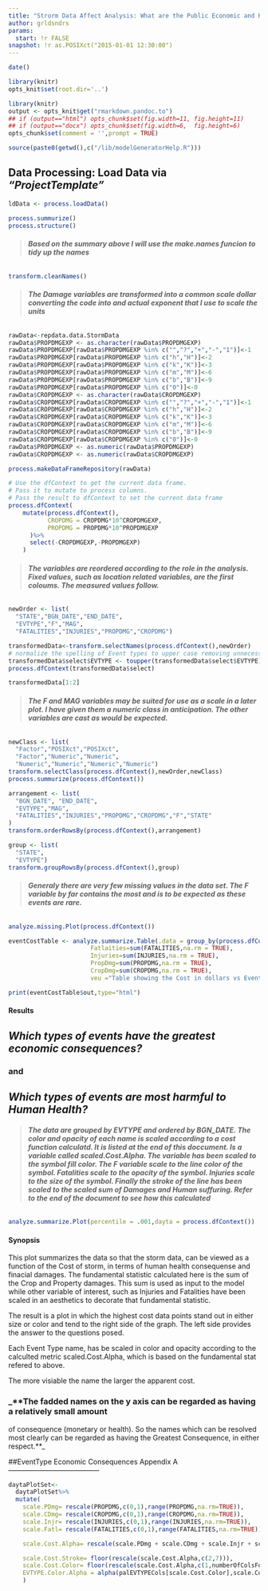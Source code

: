 ```yaml
---
title: "Strorm Data Affect Analysis: What are the Public Economic and Health Effects?"
author: grldsndrs
params:
  start: !r FALSE
snapshot: !r as.POSIXct("2015-01-01 12:30:00")
---
```


```r
date()  
```

```r
library(knitr)  
opts_knit$set(root.dir='..')
```
```r
library(knitr)
output <- opts_knit$get("rmarkdown.pandoc.to")
## if (output=="html") opts_chunk$set(fig.width=11, fig.height=11)
## if (output=="docx") opts_chunk$set(fig.width=6,  fig.height=6)
opts_chunk$set(comment = '',prompt = TRUE)

```
  
```r
source(paste0(getwd(),c("/lib/modelGeneratorHelp.R")))
```


## Data Processing: Load Data via *"ProjectTemplate"*
```r
ldData <- process.loadData()
```
  

  

```r
process.summurize()
process.structure()
```
> ###### **Based on the summary above I will use the *make.names* funcion to tidy up the names**
  

  

```r
transform.cleanNames()
```
  

  

> ###### **The Damage variables are transformed into a common scale dollar converting the code into and actual exponent that I use to scale the units**

```r
rawData<-repdata.data.StormData
rawData$PROPDMGEXP <- as.character(rawData$PROPDMGEXP)
rawData$PROPDMGEXP[rawData$PROPDMGEXP %in% c("","?","+","-","1")]<-1
rawData$PROPDMGEXP[rawData$PROPDMGEXP %in% c("h","H")]<-2
rawData$PROPDMGEXP[rawData$PROPDMGEXP %in% c("k","K")]<-3
rawData$PROPDMGEXP[rawData$PROPDMGEXP %in% c("m","M")]<-6
rawData$PROPDMGEXP[rawData$PROPDMGEXP %in% c("b","B")]<-9
rawData$PROPDMGEXP[rawData$PROPDMGEXP %in% c("0")]<-0
rawData$CROPDMGEXP <- as.character(rawData$CROPDMGEXP)
rawData$CROPDMGEXP[rawData$CROPDMGEXP %in% c("","?","+","-","1")]<-1
rawData$CROPDMGEXP[rawData$CROPDMGEXP %in% c("h","H")]<-2
rawData$CROPDMGEXP[rawData$CROPDMGEXP %in% c("k","K")]<-3
rawData$CROPDMGEXP[rawData$CROPDMGEXP %in% c("m","M")]<-6
rawData$CROPDMGEXP[rawData$CROPDMGEXP %in% c("b","B")]<-9
rawData$CROPDMGEXP[rawData$CROPDMGEXP %in% c("0")]<-0
rawData$PROPDMGEXP <- as.numeric(rawData$PROPDMGEXP)
rawData$CROPDMGEXP <- as.numeric(rawData$CROPDMGEXP)

process.makeDataFrameRepository(rawData)

```
  

  

```r
# Use the dfContext to get the current data frame.
# Pass it to mutate to process columns.
# Pass the result to dfContext to set the current data frame
process.dfContext(
    mutate(process.dfContext(),
           CROPDMG = CROPDMG*10^CROPDMGEXP,
           PROPDMG = PROPDMG*10^PROPDMGEXP
      )%>%
      select(-CROPDMGEXP,-PROPDMGEXP)
    )

```
  

  
> ###### **The variables are reordered according to the role in the analysis. Fixed values, such as location related variables, are the first coloums. The measured values follow.**



  
```r
newOrder <- list(
  "STATE","BGN_DATE","END_DATE",
  "EVTYPE","F","MAG",
  "FATALITIES","INJURIES","PROPDMG","CROPDMG")

transformedData<-transform.selectNames(process.dfContext(),newOrder)
# normalize the spelling of Event types to upper case removing unnecessary duplicates
transformedData$select$EVTYPE <- toupper(transformedData$select$EVTYPE)
process.dfContext(transformedData$select)
```

```r
transformedData[1:2]
```

> ###### **The __*F*__  and __*MAG*__ variables may be suited for use as a scale in a later plot.  I have given them a numeric class in anticipation. The other variables are cast as would be expected.**
  

  
```r
newClass <- list(
  "Factor","POSIXct","POSIXct",
  "Factor","Numeric","Numeric",
  "Numeric","Numeric","Numeric","Numeric")
transform.selectClass(process.dfContext(),newOrder,newClass)
process.summurize(process.dfContext())
```
  

  
```r
arrangement <- list(
  "BGN_DATE", "END_DATE",
  "EVTYPE","MAG",
  "FATALITIES","INJURIES","PROPDMG","CROPDMG","F","STATE"
)
transform.orderRowsBy(process.dfContext(),arrangement)
```
  

  
```r
group <- list(
  "STATE",
  "EVTYPE")
transform.groupRowsBy(process.dfContext(),group)
```
  

  
> ###### **Generaly there are very few missing values in the data set. The F variable by far contains the most and is to be expected as these events are rare.**

```r
analyze.missing.Plot(process.dfContext())
```
  

  
```r
eventCostTable <- analyze.summarize.Table(.data = group_by(process.dfContext(),EVTYPE),
                       Fatlaities=sum(FATALITIES,na.rm = TRUE),
                       Injuries=sum(INJURIES,na.rm = TRUE),
                       PropDmg=sum(PROPDMG,na.rm = TRUE),
                       CropDmg=sum(CROPDMG,na.rm = TRUE),
                       veu ="Table showing the Cost in dollars vs Event Type for all data")
```

```r
print(eventCostTable$out,type="html")
```
  

  

#### Results

## _**Which types of events have the greatest economic consequences?**_
### and
## _**Which types of events are most harmful to Human Health?**_

> ###### **The data are grouped by EVTYPE and ordered by BGN_DATE.                      The color and opacity of each name is scaled according to                      a cost function calculatd.  It is listed at the end of this                      doccument. Is a variable called scaled.Cost.Alpha. The                      variable has been scaled to the symbol fill color.                      The F variable scale to the line color of the symbol.                      Fatalities scale to the opacity of the symbol. Injuries                      scale to the size of the symbol. Finally the stroke of                      the line has been scaled to the *scaled* sum of Damages                      and Human suffuring. Refer to the end of the document                      to see how this calculated**

  

```r
analyze.summarize.Plot(percentile = .001,dayta = process.dfContext())
```


#### Synopsis
This plot summarizes the data so that the storm data,
can be viewed as a function of the Cost of storm, in terms
of human health consequense and finacial damages.
The fundamental statistic calculated here is the sum of
the Crop and Property damages. This sum is used as input
to the model while other variable of interest, such as
Injuries and Fatalities have been scaled in an aesthetics
to decorate that fundamental statistic.

The result is a plot in which the highest cost data
points stand out in either size or color and tend to the right
side of the graph.
The left side provides the answer to the questions posed.

Each Event Type name, has be scaled in color and opacity according to the
calculted metric scaled.Cost.Alpha, which is based on the fundamental stat
refered to above.

The more visiable the name the larger the apparent cost.

### _**The fadded names on the y axis can be regarded as having a relatively small amount
of consequence (monetary or health).  So the names which can be resolved most clearly
can be regarded as having the Greatest Consequence, in either respect.**_


##EventType Economic Consequences Appendix A ---------------------------------------
  
```r
daytaPlotSet<-
  daytaPlotSet%>%
  mutate(
    scale.PDmg= rescale(PROPDMG,c(0,1),range(PROPDMG,na.rm=TRUE)),
    scale.CDmg= rescale(CROPDMG,c(0,1),range(CROPDMG,na.rm=TRUE)),
    scale.Injr= rescale(INJURIES,c(0,1),range(INJURIES,na.rm=TRUE)),
    scale.Fatl= rescale(FATALITIES,c(0,1),range(FATALITIES,na.rm=TRUE)),

    scale.Cost.Alpha= rescale(scale.PDmg + scale.CDmg + scale.Injr + scale.Fatl,c(.1,1)),

    scale.Cost.Stroke= floor(rescale(scale.Cost.Alpha,c(2,7))),
    scale.Cost.Color= floor(rescale(scale.Cost.Alpha,c(1,numberOfColsForEventType))),
    EVTYPE.Color.Alpha = alpha(palEVTYPECols[scale.Cost.Color],scale.Cost.Alpha)
    )
```
  

  

